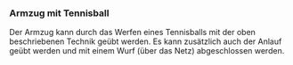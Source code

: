 ### Armzug mit Tennisball

Der Armzug kann durch das Werfen eines Tennisballs mit der oben beschriebenen Technik geübt werden. Es kann zusätzlich auch der Anlauf geübt werden und mit einem Wurf (über das Netz) abgeschlossen werden.